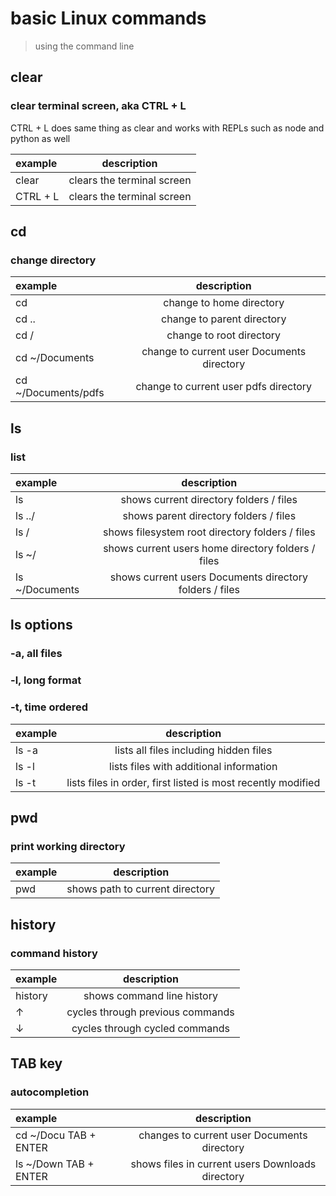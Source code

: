 
# basic Linux commands 

> using the command line

## clear 
### clear terminal screen, aka CTRL + L
<Callout>
CTRL + L does same thing as clear and works with REPLs such as node and python as well 
</Callout>

|    example    |         description        |
| :------------ | :---------------------------------: |
| clear     | clears the terminal screen  |
| CTRL + L     | clears the terminal screen  |

## cd 
### change directory

|    example    |        description         |
| :------------ | :---------------------------------: |
| cd            | change to home directory   |
| cd ..         | change to parent directory |
| cd /          | change to root directory   |
| cd ~/Documents| change to current user Documents directory  |
| cd ~/Documents/pdfs | change to current user pdfs directory  |


## ls
### list 

|    example    |         description        |
| :------------ | :---------------------------------: |
| ls            | shows current directory folders / files       |
| ls ../        | shows parent directory folders / files       |
| ls /          | shows filesystem root directory folders / files|
| ls ~/         | shows current users home directory folders / files|
| ls ~/Documents| shows current users Documents directory folders / files|


## ls options  
### -a, all files
### -l, long format
### -t, time ordered

|    example    |         description        |
| :------------ | :---------------------------------: |
| ls -a         | lists all files including hidden files|
| ls -l         | lists files with additional information|
| ls -t         | lists files in order, first listed is most recently modified|

## pwd
### print working directory  

|    example    |         description        |
| :------------ | :---------------------------------: |
| pwd           | shows path to current directory     |

## history
### command history

|    example    |         description        |
| :------------ | :---------------------------------: |
| history       | shows command line history |
| ↑             | cycles through previous commands  |
| ↓             | cycles through cycled commands 

## TAB key
### autocompletion 

|    example    |         description        |
| :------------ | :---------------------------------: |
| cd ~/Docu TAB + ENTER | changes to current user Documents directory |
| ls ~/Down TAB + ENTER | shows files in current users Downloads directory|
